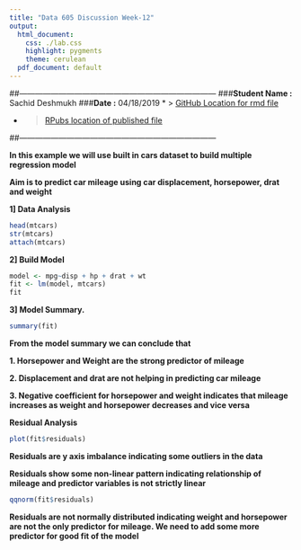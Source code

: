 ```yaml
---
title: "Data 605 Discussion Week-12"
output:
  html_document:
    css: ./lab.css
    highlight: pygments
    theme: cerulean
  pdf_document: default
---
```


##---------------------------------------------------------------------------
###**Student Name :** Sachid Deshmukh
###**Date :** 04/18/2019
* > [GitHub Location for rmd file](https://github.com/mlforsachid/MSDSQ2Data605/blob/master/Week12/Discussion/SachidVijay.Deshmukh60.Rmd)

* > [RPubs location of published file](http://rpubs.com/sachid/Data605Week12Disc)

##---------------------------------------------------------------------------

**In this example we will use built in cars dataset to build multiple regression model**

**Aim is to predict car mileage using car displacement, horsepower, drat and weight**


**1] Data Analysis **

```r
head(mtcars)
str(mtcars)
attach(mtcars)
```

**2] Build Model**

```r
model <- mpg~disp + hp + drat + wt
fit <- lm(model, mtcars)
fit

```

**3] Model Summary.**
```r
summary(fit)
```
 
 **From the model summary we can conclude that**
 
 **1. Horsepower and Weight are the strong predictor of mileage**
 
 **2. Displacement and drat are not helping in predicting car mileage**
 
 **3. Negative coefficient for horsepower and weight indicates that mileage increases as weight and horsepower decreases and vice versa**
 
**Residual Analysis**

```r
plot(fit$residuals)
```

**Residuals are y axis imbalance indicating some outliers in the data**

**Residuals show some non-linear pattern indicating relationship of mileage and predictor variables is not strictly linear**

```r
qqnorm(fit$residuals)
```

**Residuals are not normally distributed indicating weight and horsepower are not the only predictor for mileage. We need to add some more predictor for good fit of the model**
